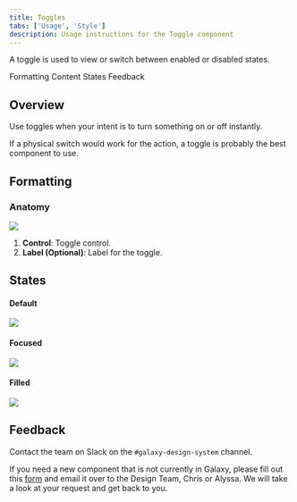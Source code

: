 ```yaml
---
title: Toggles
tabs: ['Usage', 'Style']
description: Usage instructions for the Toggle component
---
```


<PageDescription>

A toggle is used to view or switch between enabled or disabled states.

</PageDescription>

<AnchorLinks>

<AnchorLink>Formatting</AnchorLink>
<AnchorLink>Content</AnchorLink>
<AnchorLink>States</AnchorLink>
<AnchorLink>Feedback</AnchorLink>

</AnchorLinks>

## Overview

Use toggles when your intent is to turn something on or off instantly.

If a physical switch would work for the action, a toggle is probably the best component to use.

## Formatting

### Anatomy

<Row>
<Column colLg={12}>

<img src="https://res.cloudinary.com/dgcfg5cwe/image/upload/v1644721118/toggle-anatomy_thxwpg.svg"></img>

</Column>
</Row>

1. **Control**: Toggle control.
2. **Label (Optional)**: Label for the toggle.

## States

#### Default 

<Row>
<Column colLg={12}>

<img src="https://res.cloudinary.com/dgcfg5cwe/image/upload/v1644721330/Toggle-default_fbajyg.svg"></img>

</Column>
</Row>

#### Focused 

<Row>
<Column colLg={12}>

<img src="https://res.cloudinary.com/dgcfg5cwe/image/upload/v1644721330/Toggle-focus_rgnqfh.svg"></img>

</Column>
</Row>

#### Filled 

<Row>
<Column colLg={12}>

<img src="https://res.cloudinary.com/dgcfg5cwe/image/upload/v1644721417/Toggle-filled_ni6tx8.svg"></img>

</Column>
</Row>




## Feedback

Contact the team on Slack on the ```#galaxy-design-system``` channel. 

If you need a new component that is not currently in Galaxy, please fill out this <a href="https://docs.google.com/document/d/1heu6QMCxnE8Hnu1AtyucOzcduhUYSyDmg5SEj05Rqb0/edit">form</a> and email it over to the Design Team, Chris or Alyssa. We will take a look at your request and get back to you.